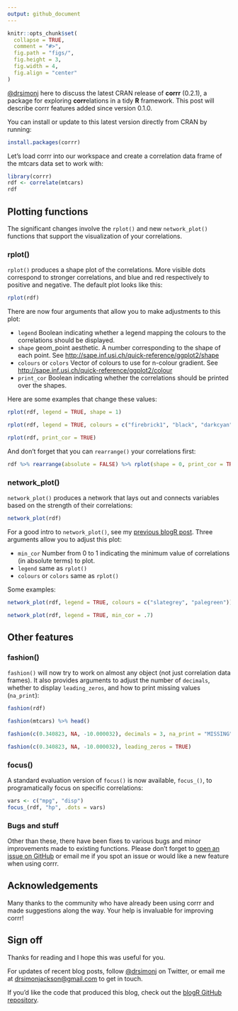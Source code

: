 ```yaml
---
output: github_document
---
```


```r
knitr::opts_chunk$set(
  collapse = TRUE,
  comment = "#>",
  fig.path = "figs/",
  fig.height = 3,
  fig.width = 4,
  fig.align = "center"
)
```

[\@drsimonj](https://twitter.com/drsimonj) here to discuss the latest CRAN release of **corrr** (0.2.1), a package for exploring **corr**elations in a tidy **R** framework. This post will describe corrr features added since version 0.1.0.

You can install or update to this latest version directly from CRAN by running:

```r
install.packages(corrr)
```

Let's load corrr into our workspace and create a correlation data frame of the mtcars data set to work with:

```r
library(corrr)
rdf <- correlate(mtcars)
rdf
```

## Plotting functions

The significant changes involve the `rplot()` and new `network_plot()` functions that support the visualization of your correlations.

### rplot()

`rplot()` produces a shape plot of the correlations. More visible dots correspond to stronger correlations, and blue and red respectively to positive and negative. The default plot looks like this:

```r
rplot(rdf)
```

There are now four arguments that allow you to make adjustments to this plot:

- `legend` Boolean indicating whether a legend mapping the colours to the correlations should be displayed.
- `shape` geom_point aesthetic. A number corresponding to the shape of each point. See <http://sape.inf.usi.ch/quick-reference/ggplot2/shape>
- `colours` or `colors` Vector of colours to use for n-colour gradient. See <http://sape.inf.usi.ch/quick-reference/ggplot2/colour>
- `print_cor` Boolean indicating whether the correlations should be printed over the shapes.

Here are some examples that change these values:

```r
rplot(rdf, legend = TRUE, shape = 1)
```

```r
rplot(rdf, legend = TRUE, colours = c("firebrick1", "black", "darkcyan"))
```

```r
rplot(rdf, print_cor = TRUE)
```

And don't forget that you can `rearrange()` your correlations first:

```r
rdf %>% rearrange(absolute = FALSE) %>% rplot(shape = 0, print_cor = TRUE)
```

### network_plot()

`network_plot()` produces a network that lays out and connects variables based on the strength of their correlations:

```r
network_plot(rdf)
```

For a good intro to `network_plot()`, see my [previous blogR post](https://drsimonj.svbtle.com/correlation-network-plot-with-corrr). Three arguments allow you to adjust this plot:

- `min_cor` Number from 0 to 1 indicating the minimum value of correlations (in absolute terms) to plot.
- `legend` same as `rplot()`
- `colours` or `colors` same as `rplot()`

Some examples:

```r
network_plot(rdf, legend = TRUE, colours = c("slategrey", "palegreen"))

network_plot(rdf, legend = TRUE, min_cor = .7)
```

## Other features

### fashion()

`fashion()` will now try to work on almost any object (not just correlation data frames). It also provides arguments to adjust the number of `decimals`, whether to display `leading_zeros`, and how to print missing values (`na_print`):

```r
fashion(rdf)

fashion(mtcars) %>% head()

fashion(c(0.340823, NA, -10.000032), decimals = 3, na_print = "MISSING")

fashion(c(0.340823, NA, -10.000032), leading_zeros = TRUE)
```

### focus()

A standard evaluation version of `focus()` is now available, `focus_()`, to programatically focus on specific correlations:

```r
vars <- c("mpg", "disp")
focus_(rdf, "hp", .dots = vars)
```

### Bugs and stuff

Other than these, there have been fixes to various bugs and minor improvements made to existing functions. Please don't forget to [open an issue on GitHub](https://github.com/drsimonj/corrr/issues) or email me if you spot an issue or would like a new feature when using corrr.

## Acknowledgements

Many thanks to the community who have already been using corrr and made suggestions along the way. Your help is invaluable for improving corrr!

## Sign off

Thanks for reading and I hope this was useful for you.

For updates of recent blog posts, follow [\@drsimonj](https://twitter.com/drsimonj) on Twitter, or email me at <drsimonjackson@gmail.com> to get in touch.

If you'd like the code that produced this blog, check out the [blogR GitHub repository](https://github.com/drsimonj/blogR).